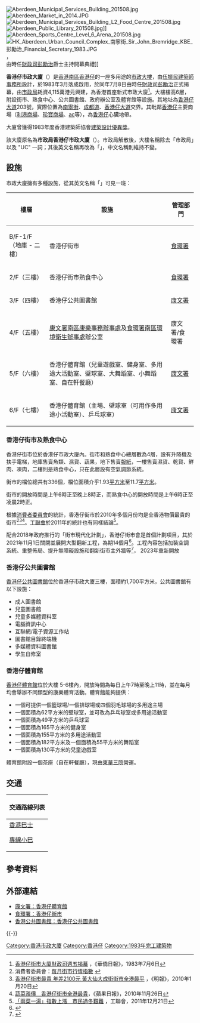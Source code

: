 [[File:Aberdeen_Municipal_Services_Building_201508.jpg|thumb]]
[[File:Aberdeen_Market_in_2014.JPG|thumb]] 
[[File:Aberdeen_Municipal_Services_Building_L2_Food_Centre_201508.jpg|thumb]] 
[[File:Aberdeen_Public_Library_201508.jpg|thumb]]]]
[[File:Aberdeen_Sports_Centre_Level_6_Arena_201508.jpg|thumb]]
[[File:HK_Aberdeen_Urban_Council_Complex_南寧街_Sir_John_Bremridge_KBE_彭勵治_Financial_Secretary_1983.JPG|thumb]]，<br>由時任[[財政司|財政司]][[彭勵治|彭勵治]]爵士主持開幕典禮]]

'''香港仔市政大廈'''（{{Lang-en|Aberdeen Municipal Services Building}}）是[[香港|香港]][[南區_(香港)|南區]][[香港仔|香港仔]]的一座多用途的[[市政大樓|市政大樓]]，由[[劉榮廣|伍振民建築師事務所]]設計，於1983年3月落成啟用，於同年7月8日由時任[[財政司|財政司]][[彭勵治|彭勵治]]正式揭幕，由[[市政局_(香港)|市政局]]耗資4,115萬港元興建，為香港首座新式市政大廈<ref>[http://i.uwants.com/u/attachments/day_110222/20110222_2c12be5082bee2bc6638XVOH9bLpQzFm.jpg 香港仔街市大廈財政司週五揭幕] {{Wayback|url=http://i.uwants.com/u/attachments/day_110222/20110222_2c12be5082bee2bc6638XVOH9bLpQzFm.jpg |date=20140522143303 }}，《華僑日報》，1983年7月6日</ref>。大樓樓高6層，附設街市、熟食中心、公共圖書館、政府辦公室及體育館等設施。其地址為[[香港仔大道|香港仔大道]]203號，實際位置為[[南寧街|南寧街]]、[[成都道_(香港)|成都道]]、[[香港仔大道|香港仔大道]]交界。其毗鄰[[香港仔|香港仔]]主要商場（[[利港商場|利港商場]]、[[珍寶商場|珍寶商場]]、[[Ac_(商場)|ac]]等），為[[香港仔|香港仔]]心臟地帶。

大廈曾獲得1983年度香港建築師協會[[香港建築師學會年獎|建築設計優異獎]]。

該大廈原名為'''市政局香港仔市政大廈'''（{{Lang|en|UC Aberdeen Complex}}）。市政局解散後，大樓名稱除去「市政局」以及 "UC" 一詞；其後英文名稱再改為「{{Lang|en|Aberdeen Municipal Services Building}}」，中文名稱則維持不變。

== 設施 ==
市政大廈擁有多種設施，從其英文名稱「{{Lang|en|Aberdeen Municipal Service Bldg.}}」可見一班：

{| class="wikitable"
! 樓層 !! 設施 !! 管理部門 
|-
| B/F-1/F（地庫 - 二樓）|| 香港仔街市 || [[食環署|食環署]]
|- 
| 2/F（三樓） || 香港仔街市熟食中心 || [[食環署|食環署]]
|- 
| 3/F（四樓）|| 香港仔公共圖書館 || [[康文署|康文署]]
|-
| 4/F（五樓）|| [[康文署南區康樂事務辦事處|康文署南區康樂事務辦事處]]及[[食環署南區環境衛生辦事處|食環署南區環境衛生辦事處]]辦公室 ||康文署/食環署
|- 
| 5/F（六樓）|| 香港仔體育館（兒童遊戲室、健身室、多用途大活動室、壁球室、大舞蹈室、小舞蹈室、自在軒餐廳）|| [[康文署|康文署]]
|- 
| 6/F（七樓）|| 香港仔體育館（主場、壁球室（可用作多用途小活動室）、乒乓球室）|| [[康文署|康文署]]
|}

===香港仔街市及熟食中心===
香港仔街市位於香港仔市政大廈內。街市和熟食中心總層數為4層，設有升降機及扶手電梯，地庫售賣魚類、濕貨、蔬果，地下售賣[[報紙|報紙]]，一樓售賣濕貨、乾貨、鮮肉、凍肉，二樓則是熟食中心，只在此層設有空氣調節系統。

街市的檔位總共有336個，檔位面積介乎1.93[[平方米|平方米]]至11.7[[平方米|平方米]]。

街市的開放時間是上午6時正至晚上8時正，而熟食中心的開放時間是上午6時正至凌晨2時正。

根據[[消費者委員會_(香港)|消費者委員會]]的統計，香港仔街市於2010年多個月份均是全香港物價最貴的街市<ref>消費者委員會：[http://www.consumer.org.hk/website/ws_chi/news/pricewatch/monthlywetmktindex/list.html 每月街市行情指數] {{webarchive|url=https://web.archive.org/web/20101222150301/http://www.consumer.org.hk/website/ws_chi/news/pricewatch/monthlywetmktindex/list.html |date=2010-12-22 }}</ref><ref>[http://hk.news.yahoo.com/article/100119/4/g7c2.html 香港仔街市最貴 年差2100元 黃大仙大成街街市全港最平] {{Wayback|url=http://hk.news.yahoo.com/article/100119/4/g7c2.html |date=20100123154333 }}，《明報》，2010年1月20日</ref><ref>[http://www1.hk.apple.nextmedia.com/template/apple/art_main.php?iss_id=20101126&sec_id=4104&art_id=14703291 蔬菜漲價　香港仔街市全港最貴]，《蘋果日報》，2010年11月26日</ref>。[[工聯會|工聯會]]於2011年的統計也有同樣結論<ref>[http://www.ftu.org.hk/view.php?Tid=1705 「兩菜一湯」指數上漲　市民過冬艱難] {{webarchive|url=https://web.archive.org/web/20120501052651/http://www.ftu.org.hk/view.php?Tid=1705 |date=2012-05-01 }}，工聯會，2011年12月21日</ref>。

配合2018年政府推行的「街市現代化計劃」，香港仔街市會是首個計劃項目，其於2021年11月1日關閉並展開大型翻新工程，為期14個月<ref>{{Cite web|title=【香港之南】悶熱水浸問題叢生 香港仔街市終將在年底翻新 牽動南區人際網絡|url=https://www.mpweekly.com/culture/香港仔街市-香港仔街市翻新工程-黃銳熺-183091|access-date=2021-10-30|author=袁源隆|date=2021-06-21|publisher=明周文化}}</ref>。工程內容包括加裝空調系統、重整佈局、提升無障礙設施和翻新街市主外牆等<ref>{{Cite news|url=https://www.hk01.com/18區新聞/632571/香港仔街市11月關閉翻新-續約檔主憂難以負擔高昂租金|title=香港仔街市11月關閉翻新　續約檔主憂難以負擔高昂租金|author=曾鳳婷|publisher=香港01|date=2021-06-02|accessdate=2021-10-30}}</ref>，
2023年重新開放

===香港仔公共圖書館===
{{main|香港仔公共圖書館}}

[[香港仔公共圖書館|香港仔公共圖書館]]位於香港仔市政大廈三樓，面積約1,700平方米，公共圖書館有以下設施：
*成人圖書館
*兒童圖書館
*兒童多媒體資料室
*電腦資訊中心
*互聯網/電子資源工作站
*圖書館目錄終端機
*多媒體資料圖書館
*學生自修室

===香港仔體育館===
[[香港仔體育館|香港仔體育館]]位於大樓 5-6樓內，開放時間為每日上午7時至晚上11時，並在每月均會舉辦不同類型的康樂體育活動。體育館能夠提供：
*一個可提供一個籃球場/一個排球場或四個羽毛球場的多用途主場
*一個面積為62平方米的壁球室，並可改為乒乓球室或多用途活動室
*一個面積為49平方米的乒乓球室
*一個面積為165平方米的健身室
*一個面積為155平方米的多用途活動室
*一個面積為182平方米及一個面積為55平方米的舞蹈室
*一個面積為130平方米的兒童遊戲室

體育館附設一個茶座（自在軒餐廳），現由[[東華三院|東華三院]]營運。

==交通==
{| class="mw-collapsible mw-collapsed wikitable" style="background:white; margin: 0 auto; width: auto;" 
! 交通路線列表
|-
|
;[[香港巴士|香港巴士]]
{{港島巴士簡單列表|4|7|41A|42|42C|48|70|70A|71|72|76|77|77X|78|91|94|94A|95C|98|595|N72}}{{過海隧道巴士簡單列表|107|107P|170|970X|971|973|N170}}
;[[香港小巴|專線小巴]]
{{港島專線小巴簡單列表|4A|4B|4C|4M|5|27|35M|39C|39S|51|51S|52|58|58A|59|63|63A|69|69A|69X}}
|}

==參考資料==
{{reflist}}

==外部連結==
{{commonscat|Aberdeen Municipal Services Building}}
*[http://www.lcsd.gov.hk/tc/facilities/facilitieslist/facilities.php?fid=545 康文署：香港仔體育館] {{Wayback|url=http://www.lcsd.gov.hk/tc/facilities/facilitieslist/facilities.php?fid=545 |date=20180705204158 }}
*[http://www.fehd.gov.hk/tc_chi/map/market/market_pt.html?mapID=620&type=market 食環署：香港仔街市] {{Wayback|url=http://www.fehd.gov.hk/tc_chi/map/market/market_pt.html?mapID=620&type=market |date=20180705204151 }}
*[http://www.hkpl.gov.hk/tc/locations/southern/library/aberdeen.html 香港公共圖書館：香港仔公共圖書館] {{Wayback|url=http://www.hkpl.gov.hk/tc/locations/southern/library/aberdeen.html |date=20180706022151 }}

{{-}}
{{香港市政大廈}}
{{香港室內體育場館}}

[[Category:香港市政大廈|Category:香港市政大廈]]
[[Category:香港仔|Category:香港仔]]
[[Category:1983年完工建築物|Category:1983年完工建築物]]